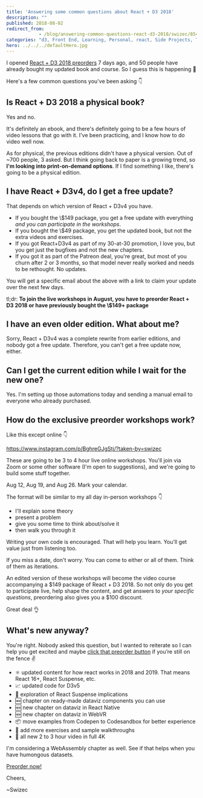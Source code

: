 ```yaml
---
title: 'Answering some common questions about React + D3 2018'
description: ""
published: 2018-08-02
redirect_from: 
            - /blog/answering-common-questions-react-d3-2018/swizec/8546
categories: "d3, Front End, Learning, Personal, react, Side Projects, Technical, Writing"
hero: ../../../defaultHero.jpg
---
```


I opened [React + D3 2018 preorders](https://gumroad.com/l/pMtnZ) 7 days ago, and 50 people have already bought my updated book and course. So I guess this is happening 🤘

Here's a few common questions you've been asking 👇

## Is React + D3 2018 a physical book?

Yes and no.

It's definitely an ebook, and there's definitely going to be a few hours of video lessons that go with it. I've been practicing, and I know how to do video well now.

As for physical, the previous editions didn't have a physical version. Out of ~700 people, 3 asked. But I think going back to paper is a growing trend, so **I'm looking into print-on-demand options**. If I find something I like, there's going to be a physical edition.

## I have React + D3v4, do I get a free update?

That depends on which version of React + D3v4 you have.

-   If you bought the \\$149 package, you get a free update with everything _and you can participate in the workshops_.
-   If you bought the \\$49 package, you get the updated book, but not the extra videos and exercises.
-   If you got React+D3v4 as part of my 30-at-30 promotion, I love you, but you get just the bugfixes and not the new chapters.
-   If you got it as part of the Patreon deal, you're great, but most of you churn after 2 or 3 months, so that model never really worked and needs to be rethought. No updates.

You will get a specific email about the above with a link to claim your update over the next few days.

tl;dr: **To join the live workshops in August, you have to preorder React + D3 2018 or have previously bought the \\$149+ package**

## I have an even older edition. What about me?

Sorry, React + D3v4 was a complete rewrite from earlier editions, and nobody got a free update. Therefore, you can't get a free update now, either.

## Can I get the current edition while I wait for the new one?

Yes. I'm setting up those automations today and sending a manual email to everyone who already purchased.

## How do the exclusive preorder workshops work?

Like this except online 👇

<https://www.instagram.com/p/BghreGJgStj/?taken-by=swizec>

These are going to be 3 to 4 hour live online workshops. You'll join via Zoom or some other software (I'm open to suggestions), and we're going to build some stuff together.

Aug 12, Aug 19, and Aug 26. Mark your calendar.

The format will be similar to my all day in-person workshops 👇

-   I'll explain some theory
-   present a problem
-   give you some time to think about/solve it
-   then walk you through it

Writing your own code is encouraged. That will help you learn. You'll get value just from listening too.

If you miss a date, don't worry. You can come to either or all of them. Think of them as iterations.

An edited version of these workshops will become the video course accompanying a $149 package of React + D3 2018. So not only do you get to participate live, help shape the content, and get answers to _your specific questions_, preordering also gives you a $100 discount.

Great deal 👌

## What's new anyway?

You're right. Nobody asked this question, but I wanted to reiterate so I can help you get excited and maybe [click that preorder button](https://gumroad.com/l/pMtnZ) if you’re still on the fence ✌️

-   ⚛️ updated content for how react works in 2018 and 2019. That means React 16+, React Suspense, etc.
-   📈 updated code for D3v5
-   🚟 exploration of React Suspense implications
-   🆕 chapter on ready-made dataviz components you can use
-   🆕 new chapter on dataviz in React Native
-   🆕 new chapter on dataviz in WebVR
-   📦 move examples from Codepen to Codesandbox for better experience
-   🏃 add more exercises and sample walkthroughs
-   🎥 all new 2 to 3 hour video in full 4K

I'm considering a WebAssembly chapter as well. See if that helps when you have humongous datasets.

<!--[if mso]>
  <v:roundrect xmlns:v="urn:schemas-microsoft-com:vml" xmlns:w="urn:schemas-microsoft-com:office:word" href="https://gumroad.com/l/pMtnZ" style="height:40px;v-text-anchor:middle;width:200px;" arcsize="10%" strokecolor="#1e3650" fillcolor="#ffa824">
    <w:anchorlock/>
    <center style="color:#ffffff;font-family:sans-serif;font-size:13px;font-weight:bold;">Preorder now!</center>
  </v:roundrect>
<![endif]-->

[Preorder now!](https://gumroad.com/l/pMtnZ)

Cheers,

~Swizec
